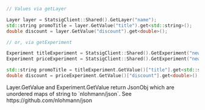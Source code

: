 ```cpp
// Values via getLayer

Layer layer = StatsigClient::Shared().GetLayer("name");
std::string promoTitle = layer.GetValue("title").get<std::string>();
double discount = layer.GetValue("discount").get<double>();

// or, via getExperiment

Experiment titleExperiment = StatsigClient::Shared().GetExperiment("new_user_promo_title");
Experiment priceExperiment = StatsigClient::Shared().GetExperiment("new_user_promo_price");

std::string promoTitle = titleExperiment.GetValue()["title"].get<std::string>();
double discount = priceExperiment.GetValue()["discount"].get<double>();
```

<Info>
Layer.GetValue and Experiment.GetValue return JsonObj which are unordered maps of string to `nlohmann/json`. See https://github.com/nlohmann/json
</Info>

